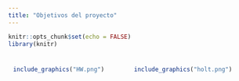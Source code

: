 ```yaml
---
title: "Objetivos del proyecto"
---
```

```r
knitr::opts_chunk$set(echo = FALSE)
library(knitr)
```
<center>
<div style="padding: 10px; float: left; width: 45%; text-align: justify;">
```r
include_graphics("HW.png")
```
</div>
<div style="padding: 10px; float: left; width: 45%; text-align: justify;">
```r
include_graphics("holt.png")
```
</div>
</center>
